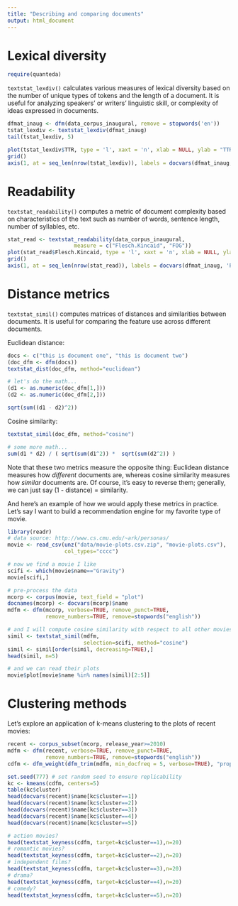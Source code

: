 ```yaml
---
title: "Describing and comparing documents"
output: html_document
---
```


# Lexical diversity

```r
require(quanteda)
```

`textstat_lexdiv()` calculates various measures of lexical diversity based on the number of unique types of tokens and the length of a document. It is useful for analyzing speakers' or writers' linguistic skill, or complexity of ideas expressed in documents.


```r
dfmat_inaug <- dfm(data_corpus_inaugural, remove = stopwords('en'))
tstat_lexdiv <- textstat_lexdiv(dfmat_inaug)
tail(tstat_lexdiv, 5)
```


```r
plot(tstat_lexdiv$TTR, type = 'l', xaxt = 'n', xlab = NULL, ylab = "TTR")
grid()
axis(1, at = seq_len(nrow(tstat_lexdiv)), labels = docvars(dfmat_inaug, 'President'))
```

# Readability

`textstat_readability()` computes a metric of document complexity based on characteristics of the text such as number of words, sentence length, number of syllables, etc.

```r
stat_read <- textstat_readability(data_corpus_inaugural,
                     measure = c("Flesch.Kincaid", "FOG"))
plot(stat_read$Flesch.Kincaid, type = 'l', xaxt = 'n', xlab = NULL, ylab = "Flesch.Kincaid")
grid()
axis(1, at = seq_len(nrow(stat_read)), labels = docvars(dfmat_inaug, 'President'))
```

# Distance metrics

`textstat_simil()` computes matrices of distances and similarities between documents. It is useful for comparing the feature use across different documents.

Euclidean distance:

```r
docs <- c("this is document one", "this is document two")
(doc_dfm <- dfm(docs))
textstat_dist(doc_dfm, method="euclidean")

# let's do the math...
(d1 <- as.numeric(doc_dfm[1,]))
(d2 <- as.numeric(doc_dfm[2,]))

sqrt(sum((d1 - d2)^2))
```

Cosine similarity:

```r
textstat_simil(doc_dfm, method="cosine")

# some more math...
sum(d1 * d2) / ( sqrt(sum(d1^2)) *  sqrt(sum(d2^2)) )
```

Note that these two metrics measure the opposite thing: Euclidean distance measures how *different* documents are, whereas cosine similarity measures how *similar* documents are. Of course, it's easy to reverse them; generally, we can just say (1 - distance) = similarity.

And here's an example of how we would apply these metrics in practice. Let's say I want to build a recommendation engine for my favorite type of movie.

```r
library(readr)
# data source: http://www.cs.cmu.edu/~ark/personas/
movie <- read_csv(unz("data/movie-plots.csv.zip", "movie-plots.csv"),
                  col_types="cccc")

# now we find a movie I like
scifi <- which(movie$name=="Gravity")
movie[scifi,]

# pre-process the data
mcorp <- corpus(movie, text_field = "plot")
docnames(mcorp) <- docvars(mcorp)$name
mdfm <- dfm(mcorp, verbose=TRUE, remove_punct=TRUE,
            remove_numbers=TRUE, remove=stopwords("english"))

# and I will compute cosine similarity with respect to all other movies
simil <- textstat_simil(mdfm, 
                        selection=scifi, method="cosine")
simil <- simil[order(simil, decreasing=TRUE),]
head(simil, n=5)

# and we can read their plots
movie$plot[movie$name %in% names(simil)[2:5]]

```

# Clustering methods

Let's explore an application of k-means clustering to the plots of recent movies:

```r
recent <- corpus_subset(mcorp, release_year>=2010)
mdfm <- dfm(recent, verbose=TRUE, remove_punct=TRUE,
            remove_numbers=TRUE, remove=stopwords("english"))
cdfm <- dfm_weight(dfm_trim(mdfm, min_docfreq = 5, verbose=TRUE), "prop")

set.seed(777) # set random seed to ensure replicability
kc <- kmeans(cdfm, centers=5)
table(kc$cluster)
head(docvars(recent)$name[kc$cluster==1])
head(docvars(recent)$name[kc$cluster==2])
head(docvars(recent)$name[kc$cluster==3])
head(docvars(recent)$name[kc$cluster==4])
head(docvars(recent)$name[kc$cluster==5])

# action movies?
head(textstat_keyness(cdfm, target=kc$cluster==1),n=20)
# romantic movies?
head(textstat_keyness(cdfm, target=kc$cluster==2),n=20)
# independent films?
head(textstat_keyness(cdfm, target=kc$cluster==3),n=20)
# drama?
head(textstat_keyness(cdfm, target=kc$cluster==4),n=20)
# comedy?
head(textstat_keyness(cdfm, target=kc$cluster==5),n=20)
```



